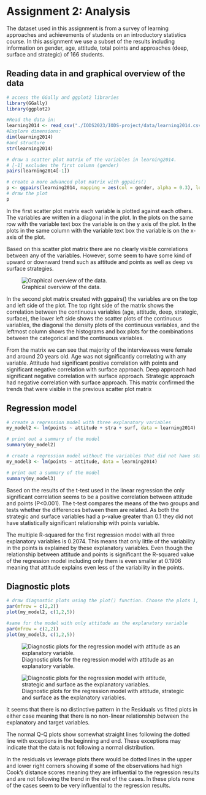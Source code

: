 # Assignment 2: Analysis

The dataset used in this assignment is from a survey of learning approaches and achievements of students on an introductory statistics course. In this assignment we use a subset of the results including information on gender, age, attitude, total points and approaches (deep, surface and strategic) of 166 students.

## Reading data in and graphical overview of the data

```r
# access the GGally and ggplot2 libraries
library(GGally)
library(ggplot2)

#Read the data in:
learning2014 <- read_csv("./IODS2023/IODS-project/data/learning2014.csv")
#Explore dimensions:
dim(learning2014)
#and structure
str(learning2014)

# draw a scatter plot matrix of the variables in learning2014.
# [-1] excludes the first column (gender)
pairs(learning2014[-1])

# create a more advanced plot matrix with ggpairs()
p <- ggpairs(learning2014, mapping = aes(col = gender, alpha = 0.3), lower = list(combo = wrap("facethist", bins = 20)))
# draw the plot
p

```

In the first scatter plot matrix each variable is plotted against each others. The variables are written in a diagonal in the plot. In the plots on the same row with the variable text box the variable is on the y axis of the plot. In the plots in the same column with the variable text box the variable is on the x-axis of the plot.

Based on this scatter plot matrix there are no clearly visible correlations between any of the variables. However, some seem to have some kind of upward or downward trend such as attitude and points as well as deep vs surface strategies.

![Graphical overview of the data.](images/advanced_matrix.PNG)

In the second plot matrix created with ggpairs() the variables are on the top and left side of the plot. The top right side of the matrix shows the correlation between the continuous variables (age, attitude, deep, strategic, surface), the lower left side shows the scatter plots of the continuous variables, the diagonal the density plots of the continuous variables, and the leftmost column shows the histograms and box plots for the combinations between the categorical and the continuous variables.

From the matrix we can see that majority of the interviewees were female and around 20 years old. Age was not significantly correlating with any variable. Attitude had significant positive correlation with points and significant negative correlation with surface approach. Deep approach had significant negative correlation with surface approach. Strategic approach had negative correlation with surface approach. This matrix confirmed the trends that were visible in the previous scatter plot matrix

## Regression model

```r
# create a regression model with three explanatory variables
my_model2 <- lm(points ~ attitude + stra + surf, data = learning2014)

# print out a summary of the model
summary(my_model2)

```

```r
# create a regression model without the variables that did not have statistically significant relationship with points
my_model3 <- lm(points ~ attitude, data = learning2014)

# print out a summary of the model
summary(my_model3)

```

Based on the results of the t-test used in the linear regression the only significant correlation seems to be a positive correlation between attitude and points (P\<0.001). The t-test compares the means of the two groups and tests whether the differences between them are related. As both the strategic and surface variables had a p-value greater than 0.1 they did not have statistically significant relationship with points variable.

The multiple R-squared for the first regression model with all three explanatory variables is 0.2074. This means that only little of the variability in the points is explained by these explanatory variables. Even though the relationship between attitude and points is significant the R-squared value of the regression model including only them is even smaller at 0.1906 meaning that attitude explains even less of the variability in the points.

## Diagnostic plots

```r
# draw diagnostic plots using the plot() function. Choose the plots 1, 2 and 5 for Residuals vs Fitted values, Normal QQ-plot and Residuals vs Leverage
par(mfrow = c(2,2))
plot(my_model2, c(1,2,5))

#same for the model with only attitude as the explanatory variable
par(mfrow = c(2,2))
plot(my_model3, c(1,2,5))

```

![Diagnostic plots for the regression model with attitude as an explanatory variable.](images/diagnostic_plots.png)

![Diagnostic plots for the regression model with attitude, strategic and surface as the explanatory variables.](images/diagnostic_plots_multi.png)

It seems that there is no distinctive pattern in the Residuals vs fitted plots in either case meaning that there is no non-linear relationship between the explanatory and target variables.

The normal Q-Q plots show somewhat straight lines following the dotted line with exceptions in the beginning and end. These exceptions may indicate that the data is not following a normal distribution.

In the residuals vs leverage plots there would be dotted lines in the upper and lower right corners showing if some of the observations had high Cook's distance scores meaning they are influential to the regression results and are not following the trend in the rest of the cases. In these plots none of the cases seem to be very influential to the regression results.
